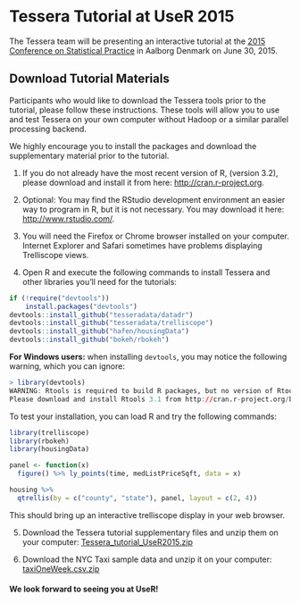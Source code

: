# Tessera Tutorial at UseR 2015 #

The Tessera team will be presenting an interactive tutorial at the [2015 Conference on Statistical Practice](http://user2015.math.aau.dk) in Aalborg Denmark on June 30, 2015.

## Download Tutorial Materials ##

Participants who would like to download the Tessera tools prior to the tutorial, please follow these instructions. These tools will allow you to use and test Tessera on your own computer without Hadoop or a similar parallel processing backend.

We highly encourage you to install the packages and download the supplementary material prior to the tutorial.

1. If you do not already have the most recent version of R, (version 3.2), please download and install it from here: [http://cran.r-project.org](http://cran.r-project.org).

2. Optional: You may find the RStudio development environment an easier way to program in R, but it is not necessary. You may download it here: [http://www.rstudio.com/](http://www.rstudio.com/).

3. You will need the Firefox or Chrome browser installed on your computer.  Internet Explorer and Safari sometimes have problems displaying Trelliscope views.

4. Open R and execute the following commands to install Tessera and other libraries you'll need for the tutorials:

```r
if (!require("devtools"))
    install.packages("devtools")
devtools::install_github("tesseradata/datadr")
devtools::install_github("tesseradata/trelliscope")
devtools::install_github("hafen/housingData")
devtools::install_github("bokeh/rbokeh")
```

**For Windows users:**  when installing `devtools`, you may notice the following warning, which you can ignore:

```r
> library(devtools)
WARNING: Rtools is required to build R packages, but no version of Rtools compatible with R 3.x was found. (Only the following incompatible version(s) of Rtools were found:3.2)
Please download and install Rtools 3.1 from http://cran.r-project.org/bin/windows/Rtools/ and then run find_rtools().
```

To test your installation, you can load R and try the following commands:

```r
library(trelliscope)
library(rbokeh)
library(housingData)

panel <- function(x)
  figure() %>% ly_points(time, medListPriceSqft, data = x)

housing %>%
  qtrellis(by = c("county", "state"), panel, layout = c(2, 4))
```

This should bring up an interactive trelliscope display in your web browser.

5. Download the Tessera tutorial supplementary files and unzip them on your computer:
[Tessera_tutorial_UseR2015.zip](http://ml.stat.purdue.edu/user2015/Tessera_tutorial_UseR2015.zip)

6. Download the NYC Taxi sample data and unzip it on your computer: [taxiOneWeek.csv.zip](http://ml.stat.purdue.edu/user2015/taxiOneWeek.csv.zip)

<!-- 6. The zip file contains a folder called **exercises**.  Set your working directory in R to this folder,
using something like `setwd("mypaths/exercises")`.  The **exercises** folder
contains a folder for each of the three exercises:  **power_exercise**, **netflow_exercise**, and **housing_exercise**.
Each exercise folder has a single **.R** file which contains the code for the exercise. Open that
file in your editor of choice and begin! -->

#### We look forward to seeing you at UseR!
